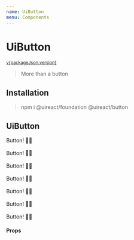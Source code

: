 ```yaml
---
name: UiButton
menu: Components
---
```




# UiButton

<sup>
  <a href="https://github.com/inavac182/ui-react/blob/main/packages/button/" target="_blank">
    v{packageJson.version}
  </a>
</sup>

> More than a button

## Installation

> npm i @uireact/foundation @uireact/button

## UiButton

<Playground>
  <UiButton>
    <UiSpacing margin={{ all: Sizing.three }}>Button! 💅🏾</UiSpacing>
  </UiButton>
  <br></br>
  <UiButton buttonType='secondary'>
    <UiSpacing margin={{ all: Sizing.three }}>Button! 💅🏾</UiSpacing>
  </UiButton>
  <br></br>
  <UiButton buttonType='tertiary'>
    <UiSpacing margin={{ all: Sizing.three }}>Button! 💅🏾</UiSpacing>
  </UiButton>
  <br></br>
  <UiButton buttonType='positive'>
    <UiSpacing margin={{ all: Sizing.three }}>Button! 💅🏾</UiSpacing>
  </UiButton>
  <br></br>
  <UiButton buttonType='negative'>
    <UiSpacing margin={{ all: Sizing.three }}>Button! 💅🏾</UiSpacing>
  </UiButton>
  <br></br>
  <UiButton buttonType='error'>
    <UiSpacing margin={{ all: Sizing.three }}>Button! 💅🏾</UiSpacing>
  </UiButton>
    <br></br>
  <UiButton buttonType='primary' disabled>
    <UiSpacing margin={{ all: Sizing.three }}>Button! 💅🏾</UiSpacing>
  </UiButton>
</Playground>

#### Props

<Props of={UiButton} />

